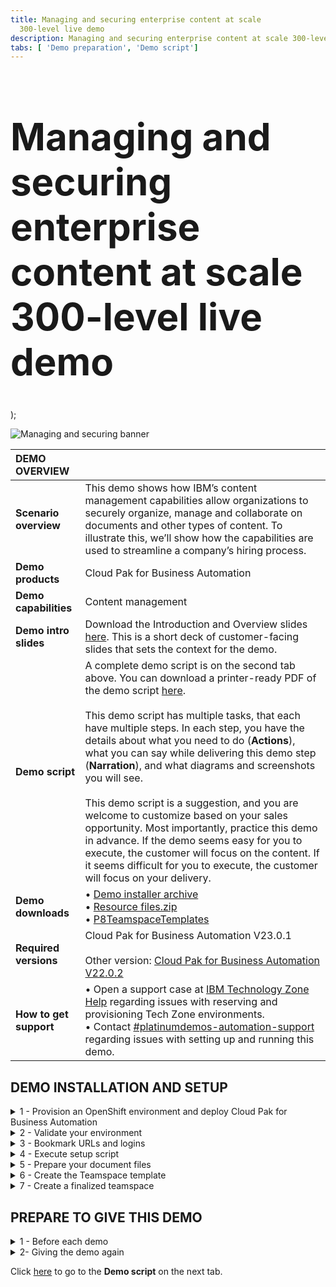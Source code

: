 ```yaml
---
title: Managing and securing enterprise content at scale
  300-level live demo
description: Managing and securing enterprise content at scale 300-level live demo
tabs: [ 'Demo preparation', 'Demo script']
---
```


  <span>
    <h1 style="font-size:60px;"> Managing and securing enterprise content at scale<br/> 300-level live demo </h1>
  </span> );

![Managing and securing banner](./images/managing-enterprise-content-PREP-banner.jpg)

<span id="top"></span>

| DEMO OVERVIEW | |
| :---         | :--- |
| **Scenario overview** | This demo shows how IBM’s content management capabilities allow organizations to securely organize, manage and collaborate on documents and other types of content. To illustrate this, we’ll show how the capabilities are used to streamline a company’s hiring process. |
| **Demo products** | Cloud Pak for Business Automation |
| **Demo capabilities** | Content management |
| **Demo intro slides** | Download the Introduction and Overview slides <a href="https://ibm.box.com/s/bcy5x61uowoxxae3r3sd3j45mqr2bj7v" target="_blank" rel="noreferrer">here</a>. This is a short deck of customer-facing slides that sets the context for the demo. |
| **Demo script** | A complete demo script is on the second tab above. You can download a printer-ready PDF of the demo script <a href="https://ibm.box.com/s/ymv4ph6rtoykrdea6uwwooojq9580hto" target="_blank" rel="noreferrer">here</a>. <br/><br/> This demo script has multiple tasks, that each have multiple steps. In each step, you have the details about what you need to do (**Actions**), what you can say while delivering this demo step (**Narration**), and what diagrams and screenshots you will see. <br/><br/> This demo script is a suggestion, and you are welcome to customize based on your sales opportunity. Most importantly, practice this demo in advance. If the demo seems easy for you to execute, the customer will focus on the content. If it seems difficult for you to execute, the customer will focus on your delivery. |
| **Demo downloads** | • <a href="./Demo-Installer-23-0-1.zip" target="_blank" rel="noreferrer">Demo installer archive</a><br/> • <a href="./Resource files.zip" target="_blank" rel="noreferrer">Resource files.zip</a><br/> • <a href="./P8TeamspaceTemplates.templates" target="_blank" rel="noreferrer">P8TeamspaceTemplates</a> <br/> |
| **Required versions** | Cloud Pak for Business Automation V23.0.1 <br/><br/> Other version: [Cloud Pak for Business Automation V22.0.2](/300-business-automation-managing-and-securing-enterprise-content-at-scale/v22.0.2) |
| **How to get support** | • Open a support case at <a href="https://techzone.ibm.com/help" target="_blank" rel="noreferrer">IBM Technology Zone Help</a> regarding issues with reserving and provisioning Tech Zone environments.<br/>• Contact <a href="https://ibm-cloud.slack.com/archives/C0216F39ACU" target="_blank" rel="noreferrer">#platinumdemos-automation-support</a> regarding issues with setting up and running this demo. |

## **DEMO INSTALLATION AND SETUP**

<details>

<summary>1 - Provision an OpenShift environment and deploy Cloud Pak for Business Automation</summary>

<br/>

To run this demonstration, you will need an OpenShift environment with Cloud Pak for Business Automation 23.0.1 installed. 

<br/>

You have two options to get your Cloud Pak for Business Automation 23.0.1 environment.

<br/>

| DESCRIPTION | OPPORTUNITY NUMBER REQUIRED? | CP4BA INSTALL TYPE | GOOD FOR... | LINK |
| :---         | :--- | :--- | :--- | :--- |
| **Automatically installed Pak Installer CP4BA cluster** | NO (allows Practice / Self-Education) | Automated by ITZ and DAFFY | Users who don't need to build skills in CP4BA install. | <a href="./Using-the-Pak-Installer-23-0-1-pre-configured-VMware-image.pdf" target="_blank" rel="noreferrer">Pak Installer guide</a> |
| **Self-installed ITZ OpenShift cluster** | NO (allows Practice / Self-Education) | Manual with step-by-step instructions | Users who have skills in CP4BA install, want more control over the cluster's deployment, already have or wish to build familiarity with ITZ IPI/UPI clusters or want to use the latest **CP4BA IFix version**. |  <a href="./Installing-CP4BA-23-0-1-on-a-TechZone-OpenShift-VMware-image.pdf" target="_blank" rel="noreferrer">CP4BA Deployment guide</a> |

<br/>

**[Go to top](#top)**

</details>

<details>

<summary>2 - Validate your environment</summary>

<br/>

After 5-6 hours, your Cloud Pak for Business Automation environment should be ready. 

<br/>

The setup is completed when the CP4BA access information config map is created with the URL and credentials to log into the various installed components. 

<br/>

1. Log in to your OpenShift console using the credentials provided in your environment tile on TechZone. Go in **My reservations** in TechZone. <br/><br/><InlineNotification>If you have used the Pak Installer, click the Pak Installer Portal URL link. Then, go to the **OpenShift Console** tab to get the URL and credentials to access the console.</InlineNotification><br/><img src="https://raw.githubusercontent.com/ibm-garage-tsa/platinum-demos/master/src/pages/400-business-automation-managing-and-securing-enterprise-content-at-scale/images/Pak-Installer-Portal.png" width="800" /><br/><br/>

2. Expand the **Workloads** (1) and click **ConfigMaps** (2). 
<br/><img src="https://raw.githubusercontent.com/ibm-garage-tsa/platinum-demos/master/src/pages/300-business-automation-predictive-decisioning/images/prep-click-configmaps.png" width="800" /><br/>

3. Expand the **projects** menu (1) and click **cp4ba-starter** (2).
<br/><img src="https://raw.githubusercontent.com/ibm-garage-tsa/platinum-demos/master/src/pages/300-business-automation-predictive-decisioning/images/prep-click-4ba-starter.png" width="800" /><br/>

4. Type '**access**' (1). Check that the **icp4adeploy-cp4ba-access-info** config map is present.
<br/><img src="https://raw.githubusercontent.com/ibm-garage-tsa/platinum-demos/master/src/pages/300-business-automation-predictive-decisioning/images/prep-configmap-displays.png" width="800" /><br/>

<InlineNotification>If the file is not listed, wait five more minutes for the CP4BA deployment to be completed.</InlineNotification>

<br/>

5. Click **icp4adeploy-cp4ba-access-info**. 
<br/><img src="https://raw.githubusercontent.com/ibm-garage-tsa/platinum-demos/master/src/pages/300-business-automation-predictive-decisioning/images/prep-click-deploy.png" width="800" /><br/>

6. Scroll down (1) and check that all the ADS access information is displayed. ADS is the last element to install, so your CP4BA setup is completed once this info displays. 
<br/><img src="https://raw.githubusercontent.com/ibm-garage-tsa/platinum-demos/master/src/pages/300-business-automation-predictive-decisioning/images/prep-ads-access-info.png" width="800" /><br/>

**[Go to top](#top)**

</details>

<details>

<summary>3 - Bookmark URLs and logins</summary>

<br/>

This demo shows how IBM Content Navigator manages content. A web-based console provides end-users the capability to securely access and work content assets, individually or with a team.

<br/>

In this section, you will collect the links to access the required capabilities and use them to make a cheat sheet to use throughout the demo.

<br/>

This is a sample completed cheat sheet:<br/><br/><img src="https://raw.githubusercontent.com/ibm-garage-tsa/platinum-demos/master/src/pages/300-business-automation-managing-and-securing-enterprise-content-at-scale/images/Prep-cheatsheet.png" width="500" /><br/>

Let’s collect the URLs and passwords for the demo cheat sheet.<br/><br/>

1. Log in your Openshift console using the credentials provided in section 1 above.<br/><br/>

2. Expand your user menu (1) and click **Copy login command** (2).<br/><br/><img src="https://raw.githubusercontent.com/ibm-garage-tsa/platinum-demos/master/src/pages/300-business-automation-managing-and-securing-enterprise-content-at-scale/images/Prep358.png" width="800" /><br/>

3. Click **Display Token**.<br/><br/><img src="https://raw.githubusercontent.com/ibm-garage-tsa/platinum-demos/master/src/pages/300-business-automation-managing-and-securing-enterprise-content-at-scale/images/Prep359.png" width="800" /><br/>

4. Copy the Admin **token** (1) and the Admin URL (2) to your cheat sheet.<br/><br/><img src="https://raw.githubusercontent.com/ibm-garage-tsa/platinum-demos/master/src/pages/300-business-automation-managing-and-securing-enterprise-content-at-scale/images/Prep360.png" width="800" /><br/>

5. Close the tab in your browser to return to the ROKS admin page.<br/><br/>Let's get the URL, username, and password to access IBM Content Navigator.<br/><br/>

6. Click  **ConfigMaps**.<br/><br/><img src="https://raw.githubusercontent.com/ibm-garage-tsa/platinum-demos/master/src/pages/300-business-automation-managing-and-securing-enterprise-content-at-scale/images/Prep10.png" width="800" /><br/>

7. Expand the **Project** menu (1) and select **cp4ba-starter** (2).<br/><br/><img src="https://raw.githubusercontent.com/ibm-garage-tsa/platinum-demos/master/src/pages/300-business-automation-managing-and-securing-enterprise-content-at-scale/images/Prep-cp4ba-starter.png" width="800" /><br/>

8. Type **‘access’** in the search field (the results will automatically filter).<br/><br/><img src="https://raw.githubusercontent.com/ibm-garage-tsa/platinum-demos/master/src/pages/300-business-automation-managing-and-securing-enterprise-content-at-scale/images/Prep-type-access.png" width="800" /><br/>

9. Click the **icpdeploy-cp4ba-access-info** ConfigMap.<br/><br/><img src="https://raw.githubusercontent.com/ibm-garage-tsa/platinum-demos/master/src/pages/300-business-automation-managing-and-securing-enterprise-content-at-scale/images/Prep-click-icpdeploy.png" width="800" /><br/>

10. Scroll to the **navigator-access-info** (1) section. Copy the **Business Automation Navigator for CP4BA** URL (2) to your cheat sheet as the IBM Content Navigator URL. Copy **username: cp4admin** and the **password** (3) to your cheat sheet as well. <br/><br/><InlineNotification>This is the cp4admin user’s password for IBM Content Navigator and Business Automation Studio.</InlineNotification><br/><img src="https://raw.githubusercontent.com/ibm-garage-tsa/platinum-demos/master/src/pages/300-business-automation-managing-and-securing-enterprise-content-at-scale/images/Prep-cheat-sheet-info.png" width="800" /><br/>

**[Go to top](#top)**

</details>

<details>

<summary>4 - Execute setup script </summary>

<br/>

A script will configure IBM FileNet Content Manager (FNCM), IBM Cloud Pak for Business Automation (CP4BA) and parts of the IBM Content Navigator for the demo. Steps 4-7 explain the remaining manual configurations.<br/><br/>

This automated configuration script uses the FNCM and CP4BA public APIs to:<br/><br/>
1. Create the three personas used in this scenario: Henry (the HR Manager), Debby (the hiring Manager), and Patrick (the payroll Manager).
2. Create the document data model in FNCM.
3. Configure the built-in workflows used to validate documents.
4. Create and dedicated desktop in IBM Content Navigator.
5. Configure role-based redactions.
6. Create a document entry template.

<br/><InlineNotification>The following instruction are documented for an Apple Mac OS environment. For MS Windows users, proceed with the same commands using a Microsoft shell and executing the .BAT files.</InlineNotification><br/>

1. Ensure you have Java 8 or later installed on your computer. Find your Java version by opening a Terminal window, typing the command "**java -version**" (1), and hitting enter. The **version** displays (2).<br/><br/><img src="https://raw.githubusercontent.com/ibm-garage-tsa/platinum-demos/master/src/pages/300-business-automation-managing-and-securing-enterprise-content-at-scale/images/Prep361.png" width="800" /><br/>If you do not have Java, download it from these locations:<br/>• IBMers with MacOS, use the <a href="https://w3.ibm.com/mac/" target="_blank" rel="noreferrer">Mac@IBM store</a>.<br/> • IBMers with PCs, use the <a href="https://w3.ibm.com/download/standardsoftware/PC/lang_en/issiCatalogPC.html" target="_blank" rel="noreferrer">PC@IBM store</a>.<br/> • Business Partners, use the <a href="https://www.oracle.com/java/technologies/downloads/" target="_blank" rel="noreferrer">Java downloads site</a> (or as directed by your internal IT department).<br/><br/>

2. Download and unzip the <a href="./Demo-Installer-23-0-1.zip" target="_blank" rel="noreferrer">demo installer archive</a><br/> on a local folder of your computer.<br/><br/>

3. Use a Terminal Shell window to navigate to the folder where the archive was unzipped:<br/><br/><img src="https://raw.githubusercontent.com/ibm-garage-tsa/platinum-demos/master/src/pages/300-business-automation-managing-and-securing-enterprise-content-at-scale/images/Prep362.png" width="800" /><br/>

4. Type **'cd ContentPlatinumDemoDeployment'** and hit enter to access the folder folder.<br/><br/><img src="https://raw.githubusercontent.com/ibm-garage-tsa/platinum-demos/master/src/pages/300-business-automation-managing-and-securing-enterprise-content-at-scale/images/Prep363.png" width="800" /><br/>

5. From your file browser, edit the **‘configurePlatinumDemoStarter.sh’** (.sh on Mac and .bat on Windows) file using the text editor of your choice.<br/><br/><img src="https://raw.githubusercontent.com/ibm-garage-tsa/platinum-demos/master/src/pages/300-business-automation-managing-and-securing-enterprise-content-at-scale/images/File-Browser.png" width="800" /><br/>

6. Replace the '<**ocpAdminURL**>' tag with the Admin URL from your cheat sheet (see step 2.3).<br/><br/><img src="https://raw.githubusercontent.com/ibm-garage-tsa/platinum-demos/master/src/pages/300-business-automation-managing-and-securing-enterprise-content-at-scale/images/Prep-4-6.png" width="800" /><br/>

7. Replace the '<**ocpAdminToken**>' tag with the Admin token from your cheat sheet (see step 2.3).<br/><br/><img src="https://raw.githubusercontent.com/ibm-garage-tsa/platinum-demos/master/src/pages/300-business-automation-managing-and-securing-enterprise-content-at-scale/images/Prep-4-7.png" width="800" /><br/>

8. Save and close the file (ctrl + s).

<br/>

9. On Mac: Make the file executable by typing **‘chmod 755 configureContentPlatinumDemoStarter.sh’** in the terminal window.<br/><br/><img src="https://raw.githubusercontent.com/ibm-garage-tsa/platinum-demos/master/src/pages/300-business-automation-managing-and-securing-enterprise-content-at-scale/images/Prep368.png" width="800" /><br/>

10. Type **‘./configureContentPlatinumDemoStarter.sh’** and hit enter to execute the script.<br/><br/><img src="https://raw.githubusercontent.com/ibm-garage-tsa/platinum-demos/master/src/pages/300-business-automation-managing-and-securing-enterprise-content-at-scale/images/Prep-4-10.png" width="800" /><br/>

11.	Wait for the execution to complete (1-3 minutes). <br/><br/>After the execution completes, your display should match:<br/><br/><img src="https://raw.githubusercontent.com/ibm-garage-tsa/platinum-demos/master/src/pages/300-business-automation-managing-and-securing-enterprise-content-at-scale/images/Prep-4-11.png" width="800" /><br/>

<InlineNotification> Review the entire display to check that all actions are <strong>Successful</strong> (meaning none <strong>Failed</strong> or were <strong>Skipped</strong>). The user login credentials should also display at the end of the script execution.</InlineNotification><br/>

**[Go to top](#top)**

</details>

<details>

<summary>5 - Prepare your document files</summary>

<br/>

During the demo, documents related to the applicant John Doe will be added to the content management platform. These documents, called **Candidate files**, are documents sent by the applicant or pre-filled forms that reduce the demonstration duration.

<br/>

1. Download the <a href="./Resource files.zip" target="_blank" rel="noreferrer">Resource files.zip</a> archive containing the documents.<br/><br/>

2. Unzip the archive.<br/><br/>

3. Open the folder containing the John Doe document repository.<br/><br/>

**[Go to top](#top)**

</details>

<details>

<summary>6 - Create the Teamspace template</summary>

<br/>

Let's create a Teamspace template for the hiring team to use when collaborating on new applicants. Download the <a href="./P8TeamspaceTemplates.templates" target="_blank" rel="noreferrer"><strong>P8TeamspaceTemplates</strong></a> file.

<br/>

1. Open IBM Content Navigator using the URL from your cheat sheet. Select **Enterprise LDAP** in the **Log in with** drop down menu (1). Enter **‘cp4admin’** as the **Username** and the **Password** (2) from your cheat sheet. Click **Log in** (3).<br/><br/><img src="https://raw.githubusercontent.com/ibm-garage-tsa/platinum-demos/master/src/pages/300-business-automation-managing-and-securing-enterprise-content-at-scale/images/Prep52.png" width="800" /><br/>

2. Click the **Teamspaces** tile. <br/><br/><img src="https://raw.githubusercontent.com/ibm-garage-tsa/platinum-demos/master/src/pages/300-business-automation-managing-and-securing-enterprise-content-at-scale/images/Prep283.png" width="800" /><br/>

3. Click the **Templates** tab.<br/><br/><img src="https://raw.githubusercontent.com/ibm-garage-tsa/platinum-demos/master/src/pages/300-business-automation-managing-and-securing-enterprise-content-at-scale/images/Prep284.png" width="800" /><br/>

4. Click **Import**.<br/><br/><img src="https://raw.githubusercontent.com/ibm-garage-tsa/platinum-demos/master/src/pages/300-business-automation-managing-and-securing-enterprise-content-at-scale/images/Prep285.png" width="800" /><br/>

5. Click **Browse** or **Choose file** (based on your browser).<br/><br/><img src="https://raw.githubusercontent.com/ibm-garage-tsa/platinum-demos/master/src/pages/300-business-automation-managing-and-securing-enterprise-content-at-scale/images/Prep344.png" width="800" /><br/><br/><img src="https://raw.githubusercontent.com/ibm-garage-tsa/platinum-demos/master/src/pages/300-business-automation-managing-and-securing-enterprise-content-at-scale/images/Prep286.png" width="800" /><br/>

6. Select the **P8TeamspaceTemplates** file (1) and click **Open** (2).<br/><br/><img src="https://raw.githubusercontent.com/ibm-garage-tsa/platinum-demos/master/src/pages/300-business-automation-managing-and-securing-enterprise-content-at-scale/images/Prep287.png" width="800" /><br/>

7. Click **Import**.<br/><br/><img src="https://raw.githubusercontent.com/ibm-garage-tsa/platinum-demos/master/src/pages/300-business-automation-managing-and-securing-enterprise-content-at-scale/images/Prep288.png" width="800" /><br/>

8. Double-click **FC Hiring Teamspace Template**.<br/><br/><img src="https://raw.githubusercontent.com/ibm-garage-tsa/platinum-demos/master/src/pages/300-business-automation-managing-and-securing-enterprise-content-at-scale/images/Prep289.png" width="800" /><br/>

9. Click the **Select Classes or Entry Templates** tab.<br/><br/><img src="https://raw.githubusercontent.com/ibm-garage-tsa/platinum-demos/master/src/pages/300-business-automation-managing-and-securing-enterprise-content-at-scale/images/Prep290.png" width="800" /><br/>

10.	Select **HR Application Document Entry Template** (1) and click **Add** (2).<br/><br/><img src="https://raw.githubusercontent.com/ibm-garage-tsa/platinum-demos/master/src/pages/300-business-automation-managing-and-securing-enterprise-content-at-scale/images/Prep291.png" width="800" /><br/>

11.	Click the **Folders and Documents Tree** tab.<br/><br/><img src="https://raw.githubusercontent.com/ibm-garage-tsa/platinum-demos/master/src/pages/300-business-automation-managing-and-securing-enterprise-content-at-scale/images/Prep292.png" width="800" /><br/>

12.	Click **HR Documents**.<br/><br/><img src="https://raw.githubusercontent.com/ibm-garage-tsa/platinum-demos/master/src/pages/300-business-automation-managing-and-securing-enterprise-content-at-scale/images/Prep293.png" width="800" /><br/>

13.	Click **Add Document**.<br/><br/><img src="https://raw.githubusercontent.com/ibm-garage-tsa/platinum-demos/master/src/pages/300-business-automation-managing-and-securing-enterprise-content-at-scale/images/Prep294.png" width="800" /><br/>

14.	Expand the **Search in** (1) drop down menu, select the **ECM Platinum Demo** (2) and click **OK** (3).<br/><br/><img src="https://raw.githubusercontent.com/ibm-garage-tsa/platinum-demos/master/src/pages/300-business-automation-managing-and-securing-enterprise-content-at-scale/images/Prep295.png" width="800" /><br/>

15.	Scroll to the **Search Criteria** section. In the **Property options** box, select **Is Not Empty** (1) in the search criteria drop down menu next to **Document Title**. Click **Search** (2). <br/><br/><img src="https://raw.githubusercontent.com/ibm-garage-tsa/platinum-demos/master/src/pages/300-business-automation-managing-and-securing-enterprise-content-at-scale/images/Prep296.png" width="800" /><br/>

16.	Select all the files (1) and click **OK** (2).<br/><br/><img src="https://raw.githubusercontent.com/ibm-garage-tsa/platinum-demos/master/src/pages/300-business-automation-managing-and-securing-enterprise-content-at-scale/images/Prep297.png" width="800" /><br/>

17.	Right-click **FC Evaluation form.docx** (1) and click **Properties** (2).<br/><br/><img src="https://raw.githubusercontent.com/ibm-garage-tsa/platinum-demos/master/src/pages/300-business-automation-managing-and-securing-enterprise-content-at-scale/images/Prep298.png" width="800" /><br/>

18.	Click the **Security** tab.<br/><br/><img src="https://raw.githubusercontent.com/ibm-garage-tsa/platinum-demos/master/src/pages/300-business-automation-managing-and-securing-enterprise-content-at-scale/images/Prep299.png" width="800" /><br/>

19.	Click **Select...**<br/><br/><img src="https://raw.githubusercontent.com/ibm-garage-tsa/platinum-demos/master/src/pages/300-business-automation-managing-and-securing-enterprise-content-at-scale/images/Prep300.png" width="800" /><br/>

20.	Search for **‘debby’**.<br/><br/><img src="https://raw.githubusercontent.com/ibm-garage-tsa/platinum-demos/master/src/pages/300-business-automation-managing-and-securing-enterprise-content-at-scale/images/Prep-6-20.png" width="800" /><br/>

21.	Select **debby** (1) and click the **right-facing arrow** (2) to add her to the **Selected** list.<br/><br/><img src="https://raw.githubusercontent.com/ibm-garage-tsa/platinum-demos/master/src/pages/300-business-automation-managing-and-securing-enterprise-content-at-scale/images/Prep-6-21.png" width="800" /><br/>

22.	Verify the **Permissions** role is **Owner** (1) and click **Add** (2).<br/><br/><img src="https://raw.githubusercontent.com/ibm-garage-tsa/platinum-demos/master/src/pages/300-business-automation-managing-and-securing-enterprise-content-at-scale/images/Prep-6-22.png" width="800" /><br/>

23.	Click **Save**.<br/><br/><img src="https://raw.githubusercontent.com/ibm-garage-tsa/platinum-demos/master/src/pages/300-business-automation-managing-and-securing-enterprise-content-at-scale/images/Prep304.png" width="800" /><br/>

24.	Click **Validate**.<br/><br/><img src="https://raw.githubusercontent.com/ibm-garage-tsa/platinum-demos/master/src/pages/300-business-automation-managing-and-securing-enterprise-content-at-scale/images/Prep305.png" width="800" /><br/>

25.	Select the **FC Hiring Teamspace Template** (1), click the **Actions** (2) drop down menu, and click **Properties** (3).<br/><br/><img src="https://raw.githubusercontent.com/ibm-garage-tsa/platinum-demos/master/src/pages/300-business-automation-managing-and-securing-enterprise-content-at-scale/images/Prep306.png" width="800" /><br/>

26.	Click **Security**.<br/><br/><img src="https://raw.githubusercontent.com/ibm-garage-tsa/platinum-demos/master/src/pages/300-business-automation-managing-and-securing-enterprise-content-at-scale/images/Prep307.png" width="800" /><br/>

27.	Click **Select...**<br/><br/><img src="https://raw.githubusercontent.com/ibm-garage-tsa/platinum-demos/master/src/pages/300-business-automation-managing-and-securing-enterprise-content-at-scale/images/Prep308.png" width="800" /><br/>

28.	Type ‘**henry**’ (1) and click the **magnifier** icon (2). <br/><br/><img src="https://raw.githubusercontent.com/ibm-garage-tsa/platinum-demos/master/src/pages/300-business-automation-managing-and-securing-enterprise-content-at-scale/images/Prep-6-28.png" width="800" /><br/>

29.	Select **henry** (1) and click the **right-facing arrow** (2) to add him to the **Selected** list.<br/><br/><img src="https://raw.githubusercontent.com/ibm-garage-tsa/platinum-demos/master/src/pages/300-business-automation-managing-and-securing-enterprise-content-at-scale/images/Prep-6-29.png" width="800" /><br/>

30.	Repeat the previous step to add **debby** and **patrick**.<br/><br/>

31.	Select **Reader** in the **Permissions** drop box (1) and click **Add** (2).<br/><br/><img src="https://raw.githubusercontent.com/ibm-garage-tsa/platinum-demos/master/src/pages/300-business-automation-managing-and-securing-enterprise-content-at-scale/images/Prep-6-31.png" width="800" /><br/>

32.	Click **Save**.<br/><br/><img src="https://raw.githubusercontent.com/ibm-garage-tsa/platinum-demos/master/src/pages/300-business-automation-managing-and-securing-enterprise-content-at-scale/images/Prep312.png" width="800" /><br/>

33. Select the **FC Hiring Teamspace Template** (1), click the **Actions** (2) drop down menu, and click **Set as Default** (3).<br/><br/><img src="https://raw.githubusercontent.com/ibm-garage-tsa/platinum-demos/master/src/pages/300-business-automation-managing-and-securing-enterprise-content-at-scale/images/Prep313.png" width="800" /><br/>

34.	Click the **x** to close the Teamspaces view.<br/><br/><img src="https://raw.githubusercontent.com/ibm-garage-tsa/platinum-demos/master/src/pages/300-business-automation-managing-and-securing-enterprise-content-at-scale/images/Prep314.png" width="800" /><br/>

35. Log out of IBM Content Navigator.<br/><br/>

**[Go to top](#top)**

</details>

<details>

<summary>7 - Create a finalized teamspace</summary>

<br/>

1. Open IBM Content Navigator using the URL from your cheat sheet. Select **Enterprise LDAP** in the **Log in with** drop down menu (1). Enter the **Username: 'henry'** and **Password: 'henry'** (2). Click **Log in** (3).<br/><br/><img src="https://raw.githubusercontent.com/ibm-garage-tsa/platinum-demos/master/src/pages/300-business-automation-managing-and-securing-enterprise-content-at-scale/images/Prep60.png" width="800" /><br/>

2. Click the **Teamspaces** tile.<br/><br/><img src="https://raw.githubusercontent.com/ibm-garage-tsa/platinum-demos/master/src/pages/300-business-automation-managing-and-securing-enterprise-content-at-scale/images/Prep316.png" width="800" /><br/>

3. Click **New Teamspace**.<br/><br/><img src="https://raw.githubusercontent.com/ibm-garage-tsa/platinum-demos/master/src/pages/300-business-automation-managing-and-securing-enterprise-content-at-scale/images/Prep317.png" width="800" /><br/>

4. Type ‘**John Doe**’ (1) in the **Teamspace name** field and click **Select Users** (2). <br/><br/><img src="https://raw.githubusercontent.com/ibm-garage-tsa/platinum-demos/master/src/pages/300-business-automation-managing-and-securing-enterprise-content-at-scale/images/Prep318.png" width="800" /><br/>

5. Click **Add Users and Groups...** <br/><br/><img src="https://raw.githubusercontent.com/ibm-garage-tsa/platinum-demos/master/src/pages/300-business-automation-managing-and-securing-enterprise-content-at-scale/images/Prep319.png" width="800" /><br/>

6. Type ‘**debby**’ (1) and click the **magnifier** icon (2).<br/><br/><img src="https://raw.githubusercontent.com/ibm-garage-tsa/platinum-demos/master/src/pages/300-business-automation-managing-and-securing-enterprise-content-at-scale/images/Prep-7-6.png" width="800" /><br/>

7. Select **debby** (1) and click the **right-facing arrow** (2).<br/><br/><img src="https://raw.githubusercontent.com/ibm-garage-tsa/platinum-demos/master/src/pages/300-business-automation-managing-and-securing-enterprise-content-at-scale/images/Prep-7-7.png" width="800" /><br/>

8. Repeat the previous step to add **patrick**.<br/><br/><img src="https://raw.githubusercontent.com/ibm-garage-tsa/platinum-demos/master/src/pages/300-business-automation-managing-and-securing-enterprise-content-at-scale/images/Prep-7-8.png" width="800" /><br/>

9. Select **Member** (1) in the **Roles** menu and click **Add** (2).<br/><br/><img src="https://raw.githubusercontent.com/ibm-garage-tsa/platinum-demos/master/src/pages/300-business-automation-managing-and-securing-enterprise-content-at-scale/images/Prep-7-9.png" width="800" /><br/>

10.	Click **Finish**. <br/><br/><img src="https://raw.githubusercontent.com/ibm-garage-tsa/platinum-demos/master/src/pages/300-business-automation-managing-and-securing-enterprise-content-at-scale/images/Prep324.png" width="800" /><br/>

11.	Click the **Candidate files** folder.<br/><br/><img src="https://raw.githubusercontent.com/ibm-garage-tsa/platinum-demos/master/src/pages/300-business-automation-managing-and-securing-enterprise-content-at-scale/images/Prep325.png" width="800" /><br/>

12.	Open your local files containing John Doe’s application files.<br/><br/><InlineNotification>John Doe’s application files are in the <a href="./Resource files.zip" target="_blank" rel="noreferrer">Resource files.zip</a> archive.</InlineNotification><br/><img src="https://raw.githubusercontent.com/ibm-garage-tsa/platinum-demos/master/src/pages/300-business-automation-managing-and-securing-enterprise-content-at-scale/images/Prep326.png" width="800" /><br/>

13.	Drag the **John Doe Diploma.pdf** file to the **Candidate files** folder.<br/>&nbsp<img src="https://raw.githubusercontent.com/ibm-garage-tsa/platinum-demos/master/src/pages/300-business-automation-managing-and-securing-enterprise-content-at-scale/images/Prep327.png" width="800" /><br/>

14.	Type ‘**John Doe**’ for **Candidate Name** (1), set the **Document Type** to **Diploma** (2), set the **Document Source** to **External** (3), and set the **Department Name** to **R&D** (4). Click the **calendar** icon (5) and pick a day approximately three days in the future. Click **Add** (6).<br/>&nbsp<img src="https://raw.githubusercontent.com/ibm-garage-tsa/platinum-demos/master/src/pages/300-business-automation-managing-and-securing-enterprise-content-at-scale/images/Prep328.png" width="800" /><br/>

15.	Repeat the previous two steps to add the John Doe's **Resume**, **Video**, and **Drivers License** documents (individually) to the **Candidate Files** folder. Add the properties below to each document as you add them to the repository: <br/><br/><img src="https://raw.githubusercontent.com/ibm-garage-tsa/platinum-demos/master/src/pages/300-business-automation-managing-and-securing-enterprise-content-at-scale/images/Prep329.png" width="800" /><br/>

16.	Click **John Doe Video.mp4**.<br/><br/><img src="https://raw.githubusercontent.com/ibm-garage-tsa/platinum-demos/master/src/pages/300-business-automation-managing-and-securing-enterprise-content-at-scale/images/Prep330.png" width="800" /><br/>

17.	Click **Bookmarks**.<br/><br/><img src="https://raw.githubusercontent.com/ibm-garage-tsa/platinum-demos/master/src/pages/300-business-automation-managing-and-securing-enterprise-content-at-scale/images/Prep331.png" width="800" /><br/>

18.	Click **New Bookmark**.<br/><br/><img src="https://raw.githubusercontent.com/ibm-garage-tsa/platinum-demos/master/src/pages/300-business-automation-managing-and-securing-enterprise-content-at-scale/images/Prep332.png" width="800" /><br/>

19.	Type ‘**Overview**’ (1) in the **Name** field. Type ‘**Tell me about yourself?**’ (2) in the description field. Click **OK** (3).<br/><br/><img src="https://raw.githubusercontent.com/ibm-garage-tsa/platinum-demos/master/src/pages/300-business-automation-managing-and-securing-enterprise-content-at-scale/images/Prep333.png" width="800" /><br/>

20.	Click the play icon and then pause the video at the next question slide.<br/><br/><img src="https://raw.githubusercontent.com/ibm-garage-tsa/platinum-demos/master/src/pages/300-business-automation-managing-and-securing-enterprise-content-at-scale/images/Prep334.png" width="800" /><br/>

21.	Repeat actions 17 - 19 to add more bookmarks, one at each new question slide. Repeat this process until these bookmarks are added:

<br/>

| Bookmark name | Time | Description |
| --- | --- | --- |
| Overview | 00:00:00 | Tell me about yourself? |
| Hiring reasons | 00:00:25 | Why should we hire you? |
| Last job | 00:00:34 | Why did you leave your last job? |
| Weaknesses | 00:00:46 | What is your greatest weakness? |
| Strengths | 00:00:53 | What are your greatest strengths? |
| Other interests | 00:01:03 | What do you like to do outside of work? |

<br/>

22.	The finalized bookmarks for the video should match the following:<br/><br/><img src="https://raw.githubusercontent.com/ibm-garage-tsa/platinum-demos/master/src/pages/300-business-automation-managing-and-securing-enterprise-content-at-scale/images/Prep336.png" width="800" /><br/>

23.	Log out and close the IBM Navigator Viewer window.

<br/>

**[Go to top](#top)**

</details>

## **PREPARE TO GIVE THIS DEMO**

<details>

<summary>1 - Before each demo</summary>

<br/>

Have these resources ready before starting the demonstration:
<br/>

1. Open the cheat sheet you created during demo preparation.

<br/>

2. Open the folder containing John Doe's candidate files (unzipped during step 5 - Prepare your document files).

<br/>

3. Use the URL from your cheat sheet to open IBM Content Navigator in a browser tab.

<br/>

<InlineNotification>Do not log in now, you will do this during the demonstration.</InlineNotification>

</details>

<details>

<summary>2- Giving the demo again</summary>

<br/>

To give this demo again, you must do the following steps to reset the demo to its original state:

<br/>

1.	Delete the John Doe Teamspace.

<br/>

2.	Delete the John Doe Demo Teamspace.

<br/>

3.	Repeat **Demo preparation** step **7 – Create a finalized teamspace**.

<br/>

Follow these detailed instructions to delete the Teamspaces:

<br/>

1. Open IBM Content Navigator using the URL from your cheat sheet. Enter the **Username** ‘henry’ and the **Password** ‘henry’ (1). Click **Log in** (2).<br/><br/><img src="https://raw.githubusercontent.com/ibm-garage-tsa/platinum-demos/master/src/pages/300-business-automation-managing-and-securing-enterprise-content-at-scale/images/Prep-username-password-henry.png" width="800" /><br/>

2. Click the **Teamspaces** tile.<br/><br/><img src="https://raw.githubusercontent.com/ibm-garage-tsa/platinum-demos/master/src/pages/300-business-automation-managing-and-securing-enterprise-content-at-scale/images/Prep338.png" width="800" /><br/>

3. Right-click the **John Doe** Teamspace (1) and click **Delete** (2).<br/><br/><img src="https://raw.githubusercontent.com/ibm-garage-tsa/platinum-demos/master/src/pages/300-business-automation-managing-and-securing-enterprise-content-at-scale/images/Prep339.png" width="800" /><br/>

4. Click **Delete**.<br/><br/><img src="https://raw.githubusercontent.com/ibm-garage-tsa/platinum-demos/master/src/pages/300-business-automation-managing-and-securing-enterprise-content-at-scale/images/Prep340.png" width="800" /><br/>

5. Repeat actions 3 and 4 in this step to delete the **John Doe Demo Teamspace**.<br/><br/>

6. Repeat **Demo preparation** step **7 – Create a finalized teamspace**.

<br/>

**[Go to top](#top)**

</details>

Click [here](/300-business-automation-managing-and-securing-enterprise-content-at-scale/demo-script) to go to the **Demo script** on the next tab.
